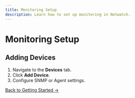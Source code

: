 ```yaml
---
title: Monitoring Setup
description: Learn how to set up monitoring in Netwatch.
---
```


# Monitoring Setup

## Adding Devices

1. Navigate to the **Devices** tab.
2. Click **Add Device**.
3. Configure SNMP or Agent settings.

[Back to Getting Started →](/docs/getting-started)
